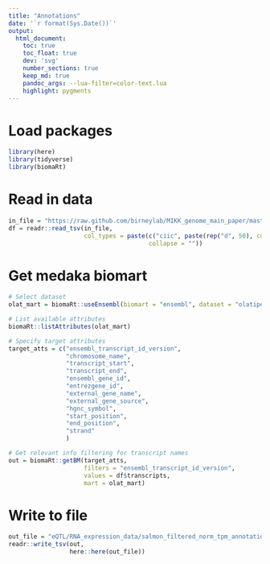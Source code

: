 ```yaml
---
title: "Annotations"
date: '`r format(Sys.Date())`'
output:
  html_document:
    toc: true
    toc_float: true
    dev: 'svg'
    number_sections: true
    keep_md: true
    pandoc_args: --lua-filter=color-text.lua
    highlight: pygments
---
```


# Load packages

```r
library(here)
library(tidyverse)
library(biomaRt)
```

# Read in data

```r
in_file = "https://raw.github.com/birneylab/MIKK_genome_main_paper/master/eQTL/RNA_expression_data/salmon_filtered_norm_tpm.tsv.gz"
df = readr::read_tsv(in_file,
                     col_types = paste(c("ciic", paste(rep("d", 50), collapse = "")),
                                       collapse = ""))
```

# Get medaka biomart 

```r
# Select dataset
olat_mart = biomaRt::useEnsembl(biomart = "ensembl", dataset = "olatipes_gene_ensembl")

# List available attributes 
biomaRt::listAttributes(olat_mart)

# Specify target attributes
target_atts = c("ensembl_transcript_id_version",
                "chromosome_name",
                "transcript_start",
                "transcript_end",
                "ensembl_gene_id",
                "entrezgene_id",
                "external_gene_name",
                "external_gene_source",
                "hgnc_symbol",
                "start_position",
                "end_position",
                "strand"
                )

# Get relevant info filtering for transcript names
out = biomaRt::getBM(target_atts,
                     filters = "ensembl_transcript_id_version",
                     values = df$transcripts,
                     mart = olat_mart)

```

# Write to file

```r
out_file = "eQTL/RNA_expression_data/salmon_filtered_norm_tpm_annotations.tsv.gz"
readr::write_tsv(out,
                 here::here(out_file))
```

